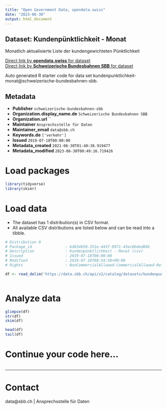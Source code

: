 ```yaml
---
title: "Open Government Data, opendata.swiss"
date: "2023-06-30"
output: html_document
---
```


## Dataset: Kundenpünktlichkeit - Monat

Monatlich aktualisierte Liste der kundengewichteten Pünktlichkeit

[Direct link by **opendata.swiss** for dataset](https://opendata.swiss/de/dataset/kundenpunktlichkeit-monat)<br>
[Direct link by **Schweizerische Bundesbahnen SBB** for dataset](https://data.sbb.ch/explore/dataset/kundenpunktlichkeit-monat/)

Auto generated R starter code for data set kundenpunktlichkeit-monat@schweizerische-bundesbahnen-sbb.

## Metadata

- **Publisher** `schweizerische-bundesbahnen-sbb`
- **Organization.display_name.de** `Schweizerische Bundesbahnen SBB`
- **Organization.url** ``
- **Maintainer** `Ansprechsstelle für Daten`
- **Maintainer_email** `data@sbb.ch`
- **Keywords.de** `['verkehr']`
- **Issued** `2019-07-18T00:00:00`
- **Metadata_created** `2021-06-30T01:40:38.919477`
- **Metadata_modified** `2023-06-30T00:49:16.719426`


# Load packages

```r

library(tidyverse)
library(skimr)

```

# Load data

-   The dataset has 1 distribution(s) in CSV format.
-   All available CSV distributions are listed below and can be read into a tibble.

```r

# Distribution 0
# Package_id               : bd634b50-351e-445f-9971-43ec8bded86b
# Description              : Kundenpünktlichkeit - Monat (csv)
# Issued                   : 2019-07-18T00:00:00
# Modified                 : 2019-07-18T08:54:58+00:00
# Rights                   : NonCommercialAllowed-CommercialAllowed-ReferenceRequired

df <- read_delim('https://data.sbb.ch/api/v2/catalog/datasets/kundenpunktlichkeit-monat/exports/csv')



```

# Analyze data

```r

glimpse(df)
str(df)
skim(df)

head(df)
tail(df)

```

# Continue your code here...

```r

```

------------------------------------------------------------------------

# Contact

data@sbb.ch | Ansprechsstelle für Daten
